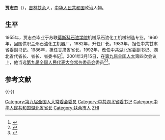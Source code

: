 '''贾志杰'''（{{bd|1935年|||catIdx=}}），[[吉林|吉林]][[扶余|扶余]]人，[[中华人民共和国|中华人民共和国]]政治人物。

==生平==
1955年，贾志杰毕业于苏联[[莫斯科石油学院|莫斯科石油学院]]机械系石油化工机械制造专业。1960年，回国供职兰州石油化工机器厂。1982年，升任厂长。1983年，担任中共甘肃省委副书记。1986年，担任甘肃省省长。1992年，改任中共湖北省委副书记、湖北省代省长、省长、省委书记<ref>{{cite web | url=http://www.people.com.cn/GB/other4349/4366/20010315/417873.html | title=贾志杰简历 | publisher=人民日报社 | accessdate=September 16, 2011 | archive-date=2016-03-04 | archive-url=https://web.archive.org/web/20160304093617/http://www.people.com.cn/GB/other4349/4366/20010315/417873.html | dead-url=no }}</ref>。2001年3月15日，在[[第九届全国人大|第九届全国人大]]第四次会议上，他当选[[第九届全国人民代表大会常务委员会|第九届全国人民代表大会常务委员会]]委员<ref>{{Cite book|title=中国法律年鉴 2002|last=中国法律年鉴编辑部编辑|publisher=中国法律年鉴社|year=2002.09|pages=70}}</ref><ref>{{Cite web|title=第九届全国人大历次会议|url=https://web.archive.org/web/20111217195605/http://news.xinhuanet.com/ziliao/2002-02/20/content_283421_3.htm|access-date=2021-05-12|date=2011-12-17|work=新华网}}</ref>。

==参考文献==
{{Reflist}}

{{-}}
{{start box}}
{{s-gov|prc}}
{{s-before|[[郭树言|郭树言]]}}
{{s-title|[[湖北省人民政府|湖北省人民政府]][[湖北行政长官列表|省长]]|1993年2月－1995年2月}}
{{s-after|[[蒋祝平|蒋祝平]]}}
{{succession box|[[陈光毅|陈光毅]]|[[阎海旺|阎海旺]]|[[甘肃省人民政府|甘肃省人民政府]][[甘肃省省长列表|省长]]|1986年-1993年}}
{{end box}}
{{中华人民共和国湖北省正职领导人}}
{{中华人民共和国甘肃省正职领导人}}
{{湖北行政长官}}
{{甘肃行政长官|PRC}}

{{DEFAULTSORT:Jia贾}}
[[Category:第九届全国人大常委会委员|Category:第九届全国人大常委会委员]]
[[Category:中共湖北省委书记|Category:中共湖北省委书记]]
[[Category:中华人民共和国湖北省省长|Category:中华人民共和国湖北省省长]]
[[Category:扶余市人|Category:扶余市人]]
[[Category:贾姓|ZHI]]